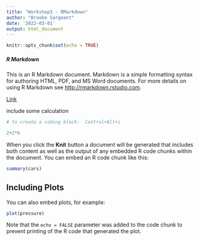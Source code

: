 ```yaml
---
title: "Workshop3 - RMarkdown"
author: "Brooke Sargeant"
date: '2022-03-01'
output: html_document
---
```


```r
knitr::opts_chunk$set(echo = TRUE)
```

##### R Markdown

This is an R Markdown document. Markdown is a simple formatting syntax for authoring HTML, PDF, and MS Word documents. For more details on using R Markdown see <http://rmarkdown.rstudio.com>.


[Link](https://www.rstudio.com/wp-content/uploads/2015/03/rmarkdown-reference.pdf)


include some calculation


```r
# to create a coding block:  Control+Alt+i

```

```r

2+2*6

```



When you click the **Knit** button a document will be generated that includes both content as well as the output of any embedded R code chunks within the document. You can embed an R code chunk like this:

```r
summary(cars)
```

## Including Plots

You can also embed plots, for example:

```r
plot(pressure)
```

Note that the `echo = FALSE` parameter was added to the code chunk to prevent printing of the R code that generated the plot.
